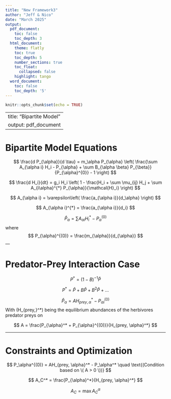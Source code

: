 ```yaml
---
title: "New Framework3"
author: "Jeff & Nico"
date: "March 2025"
output:
  pdf_document:
    toc: false
    toc_depth: 3
  html_document:
    theme: flatly
    toc: true
    toc_depth: 5
    number_sections: true
    toc_float:
      collapsed: false
    highlight: tango
  word_document:
    toc: false
    toc_depth: '5'
---
```

```r
knitr::opts_chunk$set(echo = TRUE)
```

---
title: "Bipartite Model"
output: pdf_document
---

# **Bipartite Model Equations**

$$
\frac{d P_{\alpha}}{d \tau} = m_\alpha P_{\alpha} 
\left( \frac{\sum A_{\alpha i} H_i - P_{\alpha} + \sum B_{\alpha \beta} P_{\beta}}{P_{\alpha}^{0}} - 1 \right)
$$

$$
\frac{d H_i}{dt} = g_i H_i \left( 1 - \frac{H_i + \sum \mu_{ij} H_j + \sum A_{i\alpha}^{*} P_{\alpha}}{\mathcal{H}_i} \right)
$$

$$
A_{\alpha i} = \varepsilon\left( \frac{a_{\alpha i}}{d_\alpha} \right)
$$

$$
A_{\alpha i}^{*} = \frac{a_{\alpha i}}{d_i}
$$

$$
\hat{P}_{\alpha} = \sum A_{\alpha i} H_i^* - P_{\alpha}^{(0)}
$$
where
$$
P_{\alpha}^{(0)} = \frac{m_{\alpha}}{d_{\alpha}}
$$
---

# **Predator-Prey Interaction Case**

$$
P^* = (1 - B)^{-1} \hat{P}
$$

$$
P^* = \hat{P} + B \hat{P} + B^2 \hat{P} + \dots
$$

$$
\hat{P}_{\alpha} = A H_{prey,\alpha}^* - P_{\alpha i}^{(0)}
$$
With \(H_{prey,\alpha}^*\) being the equilibrium abundances of the herbivores predator \alpha preys on 

$$
A = \frac{P_{\alpha}^* + P_{\alpha}^{(0)}}{H_{prey, \alpha}^*}
$$

---

# **Constraints and Optimization**
$$
P_\alpha^{(0)} = AH_{prey, \alpha}^* - P_\alpha^* \quad \text{(Condition based on \( A > 0 \))}
$$

$$
A_C^* = \frac{P_{\alpha}^*}{H_{prey, \alpha}^*}
$$

$$
A_C = \max A_C^\alpha
$$
